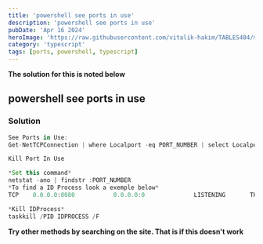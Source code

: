 ```yaml
---
title: 'powershell see ports in use'
description: 'powershell see ports in use'
pubDate: 'Apr 16 2024'
heroImage: 'https://raw.githubusercontent.com/vitalik-hakim/TABLES404/main/error_b/typescript.png'
category: 'typescript'
tags: [ports, powershell, typescript]
---
```


**The solution for this is noted below**

## powershell see ports in use

### Solution

```typescript
See Ports in Use:
Get-NetTCPConnection | where Localport -eq PORT_NUMBER | select Localport,OwningProcess

Kill Port In Use

*Set this command*
netstat -ano | findstr :PORT_NUMBER
*To find a ID Process look a exemple below*
TCP    0.0.0.0:8080           0.0.0.0:0              LISTENING       THIS IS ID PROCESS --->[12948]

*Kill IDProcess*
taskkill /PID IDPROCESS /F
```

**Try other methods by searching on the site. That is if this doesn't work**
